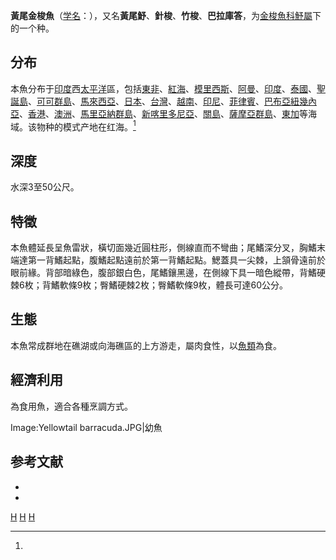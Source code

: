 {{Speciesbox
| taxon = Sphyraena flavicauda
| status = NE
| status_system = IUCN3.1
| image = Sphyraena flavicauda.JPG
| binomial_authority = Ruppell, 1838<ref name='id7000'>{{cite web| url =http://www.bioinfo.cn/db05/BjdwSpecies.php?action=view&id=7000| title =黄尾魣| work =中国动物物种编目数据库| publisher =中国科学院微生物研究所| author =中国科学院动物研究所| accessdate =2009-04-11| deadurl =yes| archiveurl =https://web.archive.org/web/20160305040652/http://www.bioinfo.cn/db05/BjdwSpecies.php?action=view&id=7000| archivedate =2016-03-05}}</ref>
| synonyms = *''Sphyraena langsar''<br /><small>Bleeker, 1854</small>
*''Sphyraenella flavicauda''<br /><small>Rüppell, 1838</small>
}}

'''黃尾金梭魚'''（[[学名|学名]]：{{lang|la|'''''Sphyraena flavicauda'''''}}），又名'''黃尾魣'''、'''針梭'''、'''竹梭'''、'''巴拉庫答'''，为[[金梭魚科|金梭魚科]][[魣屬|魣屬]]下的一个种。

==分布==
本魚分布于[[印度|印度]]西[[太平洋|太平洋]]區，包括[[東非|東非]]、[[紅海|紅海]]、[[模里西斯|模里西斯]]、[[阿曼|阿曼]]、[[印度|印度]]、[[泰國|泰國]]、[[聖誕島|聖誕島]]、[[可可群島|可可群島]]、[[馬來西亞|馬來西亞]]、[[日本|日本]]、[[台灣|台灣]]、[[越南|越南]]、[[印尼|印尼]]、[[菲律賓|菲律賓]]、[[巴布亞紐幾內亞|巴布亞紐幾內亞]]、[[香港|香港]]、[[澳洲|澳洲]]、[[馬里亞納群島|馬里亞納群島]]、[[新喀里多尼亞|新喀里多尼亞]]、[[關島|關島]]、[[薩摩亞群島|薩摩亞群島]]、[[東加|東加]]等海域。该物种的模式产地在红海。<ref name='id7000'/>

==深度==
水深3至50公尺。

==特徵==
本魚體延長呈魚雷狀，橫切面幾近圓柱形，側線直而不彎曲；尾鰭深分叉，胸鰭末端達第一背鰭起點，腹鰭起點遠前於第一背鰭起點。鰓蓋具一尖棘，上頷骨遠前於眼前緣。背部暗綠色，腹部銀白色，尾鰭鑲黑邊，在側線下具一暗色縱帶，背鰭硬棘6枚；背鰭軟條9枚；臀鰭硬棘2枚；臀鰭軟條9枚，體長可達60公分。

==生態==
本魚常成群地在礁湖或向海礁區的上方游走，屬肉食性，以[[魚類|魚類]]為食。

==經濟利用==
為食用魚，適合各種烹調方式。
<gallery>
Image:Yellowtail barracuda.JPG|幼魚
</gallery>

== 参考文献 ==
{{reflist}}
*{{FishBase_species|genus=Sphyraena|species=flavicauda|year=2011|month=12}}
* {{TaiBNET| zh=黃尾金梭魚 | id=382646 | binomial=Sphyraena flavicauda | authority=Rüppell, 1838 | var= | accessdate=2013-01-24}}

{{taxonbar}}
[[Category:食用魚|H]]
[[Category:魣屬|H]]
[[Category:1838年描述的鱼类|H]]